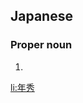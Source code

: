 ==Japanese==
{{ja-kanjitab|とし|ひで}}

===Proper noun===
{{ja-pos|としひで|proper}}

# {{given name|male|lang=ja|sort=としひで}}

[[li:年秀]]